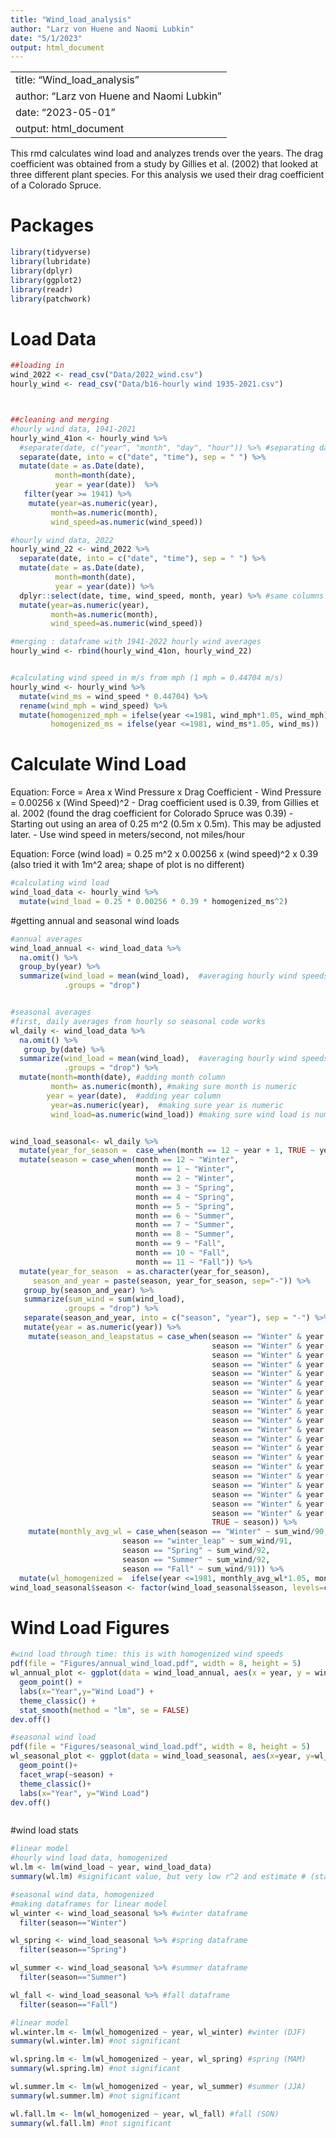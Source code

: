 ```yaml
---
title: "Wind_load_analysis"
author: "Larz von Huene and Naomi Lubkin"
date: "5/1/2023"
output: html_document
---
```

---
title: "Wind_load_analysis"
author: "Larz von Huene and Naomi Lubkin"
date: "2023-05-01"
output: html_document
---

This rmd calculates wind load and analyzes trends over the years.
The drag coefficient was obtained from a study by Gillies et al. (2002) that looked at three different plant species. For this analysis we used their drag coefficient of a Colorado Spruce.

# Packages
```r
library(tidyverse)
library(lubridate)
library(dplyr)
library(ggplot2)
library(readr)
library(patchwork)
```

# Load Data
```r
##loading in 
wind_2022 <- read_csv("Data/2022_wind.csv")
hourly_wind <- read_csv("Data/b16-hourly wind 1935-2021.csv")



##cleaning and merging
#hourly wind data, 1941-2021
hourly_wind_41on <- hourly_wind %>%
  #separate(date, c("year", "month", "day", "hour")) %>% #separating dates and times
  separate(date, into = c("date", "time"), sep = " ") %>%
  mutate(date = as.Date(date),
          month=month(date),
          year = year(date))  %>%
   filter(year >= 1941) %>%
    mutate(year=as.numeric(year), 
         month=as.numeric(month), 
         wind_speed=as.numeric(wind_speed))

#hourly wind data, 2022
hourly_wind_22 <- wind_2022 %>%
  separate(date, into = c("date", "time"), sep = " ") %>%
  mutate(date = as.Date(date),
          month=month(date),
          year = year(date)) %>%
  dplyr::select(date, time, wind_speed, month, year) %>% #same columns as 1941 data for merge
  mutate(year=as.numeric(year), 
         month=as.numeric(month), 
         wind_speed=as.numeric(wind_speed))

#merging : dataframe with 1941-2022 hourly wind averages
hourly_wind <- rbind(hourly_wind_41on, hourly_wind_22)


#calculating wind speed in m/s from mph (1 mph = 0.44704 m/s)
hourly_wind <- hourly_wind %>%
  mutate(wind_ms = wind_speed * 0.44704) %>%
  rename(wind_mph = wind_speed) %>%
  mutate(homogenized_mph = ifelse(year <=1981, wind_mph*1.05, wind_mph), 
         homogenized_ms = ifelse(year <=1981, wind_ms*1.05, wind_ms))

```

# Calculate Wind Load 
Equation: Force = Area x Wind Pressure x Drag Coefficient
- Wind Pressure = 0.00256 x (Wind Speed)^2
- Drag coefficient used is 0.39, from Gillies et al. 2002 (found the drag coefficient for Colorado Spruce was 0.39)
- Starting out using an area of 0.25 m^2 (0.5m x 0.5m). This may be adjusted later. 
- Use wind speed in meters/second, not miles/hour

Equation: Force (wind load) = 0.25 m^2 x 0.00256 x (wind speed)^2 x 0.39
(also tried it with 1m^2 area; shape of plot is no different)

```r
#calculating wind load
wind_load_data <- hourly_wind %>%
  mutate(wind_load = 0.25 * 0.00256 * 0.39 * homogenized_ms^2)


```

#getting annual and seasonal wind loads
```r
#annual averages
wind_load_annual <- wind_load_data %>%
  na.omit() %>%
  group_by(year) %>%
  summarize(wind_load = mean(wind_load),  #averaging hourly wind speeds by day
            .groups = "drop")


#seasonal averages
#first, daily averages from hourly so seasonal code works
wl_daily <- wind_load_data %>%
  na.omit() %>%
   group_by(date) %>%
  summarize(wind_load = mean(wind_load),  #averaging hourly wind speeds by day
            .groups = "drop") %>%
  mutate(month=month(date), #adding month column
         month= as.numeric(month), #making sure month is numeric
        year = year(date),  #adding year column
         year=as.numeric(year),  #making sure year is numeric
         wind_load=as.numeric(wind_load)) #making sure wind load is numeric


wind_load_seasonal<- wl_daily %>%
  mutate(year_for_season =  case_when(month == 12 ~ year + 1, TRUE ~ year)) %>%
  mutate(season = case_when(month == 12 ~ "Winter", 
                            month == 1 ~ "Winter", 
                            month == 2 ~ "Winter", 
                            month == 3 ~ "Spring", 
                            month == 4 ~ "Spring",
                            month == 5 ~ "Spring",
                            month == 6 ~ "Summer",
                            month == 7 ~ "Summer",
                            month == 8 ~ "Summer",
                            month == 9 ~ "Fall",
                            month == 10 ~ "Fall",
                            month == 11 ~ "Fall")) %>%
  mutate(year_for_season  = as.character(year_for_season), 
     season_and_year = paste(season, year_for_season, sep="-")) %>%
   group_by(season_and_year) %>%
   summarize(sum_wind = sum(wind_load), 
            .groups = "drop") %>%
   separate(season_and_year, into = c("season", "year"), sep = "-") %>%
   mutate(year = as.numeric(year)) %>%
    mutate(season_and_leapstatus = case_when(season == "Winter" & year == 1944 ~ "winter_leap",
                                             season == "Winter" & year == 1948 ~ "winter_leap",
                                             season == "Winter" & year == 1952 ~ "winter_leap",
                                             season == "Winter" & year == 1956 ~ "winter_leap",
                                             season == "Winter" & year == 1960 ~ "winter_leap",
                                             season == "Winter" & year == 1964 ~ "winter_leap",
                                             season == "Winter" & year == 1968 ~ "winter_leap",
                                             season == "Winter" & year == 1972 ~ "winter_leap",
                                             season == "Winter" & year == 1976 ~ "winter_leap",
                                             season == "Winter" & year == 1980 ~ "winter_leap",
                                             season == "Winter" & year == 1984 ~ "winter_leap",
                                             season == "Winter" & year == 1988 ~ "winter_leap",
                                             season == "Winter" & year == 1992 ~ "winter_leap",
                                             season == "Winter" & year == 1996 ~ "winter_leap",
                                             season == "Winter" & year == 2000 ~ "winter_leap",
                                             season == "Winter" & year == 2004 ~ "winter_leap",
                                             season == "Winter" & year == 2008 ~ "winter_leap",
                                             season == "Winter" & year == 2012 ~ "winter_leap",
                                             season == "Winter" & year == 2016 ~ "winter_leap",
                                             season == "Winter" & year == 2020 ~ "winter_leap",
                                             TRUE ~ season)) %>%
    mutate(monthly_avg_wl = case_when(season == "Winter" ~ sum_wind/90,
                         season == "winter_leap" ~ sum_wind/91, 
                         season == "Spring" ~ sum_wind/92,
                         season == "Summer" ~ sum_wind/92,
                         season == "Fall" ~ sum_wind/91)) %>%
  mutate(wl_homogenized =  ifelse(year <=1981, monthly_avg_wl*1.05, monthly_avg_wl))
wind_load_seasonal$season <- factor(wind_load_seasonal$season, levels=c("Winter", "Spring", "Summer", "Fall", "winter_leap"))


```



# Wind Load Figures 
```r
#wind load through time: this is with homogenized wind speeds
pdf(file = "Figures/annual_wind_load.pdf", width = 8, height = 5)
wl_annual_plot <- ggplot(data = wind_load_annual, aes(x = year, y = wind_load)) + 
  geom_point() +
  labs(x="Year",y="Wind Load") +
  theme_classic() +
  stat_smooth(method = "lm", se = FALSE)
dev.off()

#seasonal wind load
pdf(file = "Figures/seasonal_wind_load.pdf", width = 8, height = 5)
wl_seasonal_plot <- ggplot(data = wind_load_seasonal, aes(x=year, y=wl_homogenized)) +
  geom_point()+
  facet_wrap(~season) +
  theme_classic()+
  labs(x="Year", y="Wind Load")
dev.off()



```

#wind load stats
```r
#linear model 
#hourly wind load data, homogenized
wl.lm <- lm(wind_load ~ year, wind_load_data)
summary(wl.lm) #significant value, but very low r^2 and estimate # (statistically significant, probably not biologically)

#seasonal wind data, homogenized
#making dataframes for linear model
wl_winter <- wind_load_seasonal %>% #winter dataframe
  filter(season=="Winter")

wl_spring <- wind_load_seasonal %>% #spring dataframe
  filter(season=="Spring")

wl_summer <- wind_load_seasonal %>% #summer dataframe
  filter(season=="Summer")

wl_fall <- wind_load_seasonal %>% #fall dataframe
  filter(season=="Fall")

#linear model
wl.winter.lm <- lm(wl_homogenized ~ year, wl_winter) #winter (DJF)
summary(wl.winter.lm) #not significant

wl.spring.lm <- lm(wl_homogenized ~ year, wl_spring) #spring (MAM)
summary(wl.spring.lm) #not significant

wl.summer.lm <- lm(wl_homogenized ~ year, wl_summer) #summer (JJA)
summary(wl.summer.lm) #not significant

wl.fall.lm <- lm(wl_homogenized ~ year, wl_fall) #fall (SON)
summary(wl.fall.lm) #not significant
```

